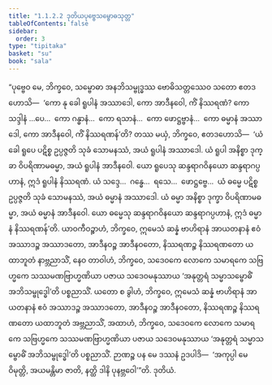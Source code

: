 ```yaml
---
title: "1.1.2.2 ဒုတိယပုဗ္ဗေသမ္ဗောဓသုတ္တ"
tableOfContents: false
sidebar:
  order: 3
type: "tipitaka"
basket: "su"
book: "sala"
---
```



<DynamicBreadcrumb />

<Division number="14" book="sala">

<Paragraph number="33" book="sala">
“ပုဗ္ဗေဝ မေ, ဘိက္ခဝေ, သမ္ဗောဓာ အနဘိသမ္ဗုဒ္ဓဿ ဗောဓိသတ္တဿေဝ သတော ဧတဒဟောသိ—  ‘ကော နု ခေါ ရူပါနံ အဿာဒေါ, ကော အာဒီနဝေါ, ကိံ နိဿရဏံ? ကော သဒ္ဒါနံ …ပေ…  ကော ဂန္ဓာနံ…  ကော ရသာနံ…  ကော ဖောဋ္ဌဗ္ဗာနံ…  ကော ဓမ္မာနံ အဿာဒေါ, ကော အာဒီနဝေါ, ကိံ နိဿရဏန်’တိ? တဿ မယှံ, ဘိက္ခဝေ, ဧတဒဟောသိ—  ‘ယံ ခေါ ရူပေ ပဋိစ္စ ဥပ္ပဇ္ဇတိ သုခံ သောမနဿံ, အယံ ရူပါနံ အဿာဒေါ. ယံ ရူပါ အနိစ္စာ ဒုက္ခာ ဝိပရိဏာမဓမ္မာ, အယံ ရူပါနံ အာဒီနဝေါ. ယော ရူပေသု ဆန္ဒရာဂဝိနယော ဆန္ဒရာဂပ္ပဟာနံ, ဣဒံ ရူပါနံ နိဿရဏံ. ယံ သဒ္ဒေ…  ဂန္ဓေ…  ရသေ…  ဖောဋ္ဌဗ္ဗေ…  ယံ ဓမ္မေ ပဋိစ္စ ဥပ္ပဇ္ဇတိ သုခံ သောမနဿံ, အယံ ဓမ္မာနံ အဿာဒေါ. ယံ ဓမ္မာ အနိစ္စာ ဒုက္ခာ ဝိပရိဏာမဓမ္မာ, အယံ ဓမ္မာနံ အာဒီနဝေါ. ယော ဓမ္မေသု ဆန္ဒရာဂဝိနယော ဆန္ဒရာဂပ္ပဟာနံ, ဣဒံ ဓမ္မာနံ နိဿရဏန်’တိ.
</Paragraph>

<Paragraph number="34" book="sala">
ယာဝကီဝဉ္စာဟံ, ဘိက္ခဝေ, ဣမေသံ ဆန္နံ ဗာဟိရာနံ အာယတနာနံ ဧဝံ အဿာဒဉ္စ အဿာဒတော, အာဒီနဝဉ္စ အာဒီနဝတော, နိဿရဏဉ္စ နိဿရဏတော ယထာဘူတံ နာဗ္ဘညာသိံ, နေဝ တာဝါဟံ, ဘိက္ခဝေ, သဒေဝကေ လောကေ သမာရကေ သဗြဟ္မကေ သဿမဏဗြာဟ္မဏိယာ ပဇာယ သဒေဝမနုဿာယ ‘အနုတ္တရံ သမ္မာသမ္ဗောဓိံ အဘိသမ္ဗုဒ္ဓေါ’တိ ပစ္စညာသိံ. ယတော စ ခွါဟံ, ဘိက္ခဝေ, ဣမေသံ ဆန္နံ ဗာဟိရာနံ အာယတနာနံ ဧဝံ အဿာဒဉ္စ အဿာဒတော, အာဒီနဝဉ္စ အာဒီနဝတော, နိဿရဏဉ္စ နိဿရဏတော ယထာဘူတံ အဗ္ဘညာသိံ, အထာဟံ, ဘိက္ခဝေ, သဒေဝကေ လောကေ သမာရကေ သဗြဟ္မကေ သဿမဏဗြာဟ္မဏိယာ ပဇာယ သဒေဝမနုဿာယ ‘အနုတ္တရံ သမ္မာသမ္ဗောဓိံ အဘိသမ္ဗုဒ္ဓေါ’တိ ပစ္စညာသိံ. ဉာဏဉ္စ ပန မေ ဒဿနံ ဥဒပါဒိ—  ‘အကုပ္ပါ မေ ဝိမုတ္တိ, အယမန္တိမာ ဇာတိ, နတ္ထိ ဒါနိ ပုနဗ္ဘဝေါ’”တိ.

</Paragraph>
</Division>

<Paragraph number="35" type="center" book="sala">
ဒုတိယံ.
</Paragraph>